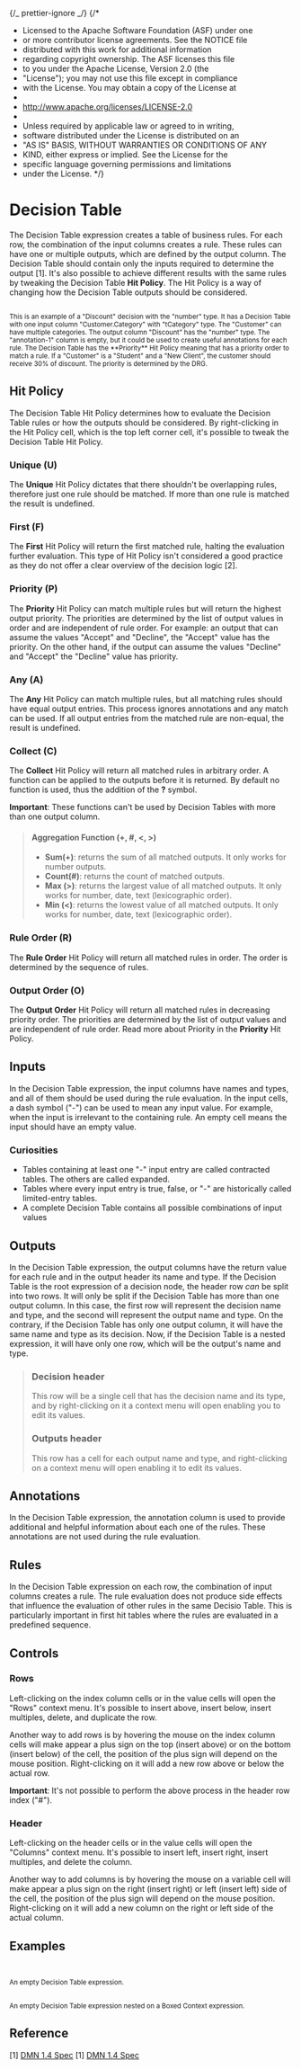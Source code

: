 {/_ prettier-ignore _/}
{/\*

- Licensed to the Apache Software Foundation (ASF) under one
- or more contributor license agreements. See the NOTICE file
- distributed with this work for additional information
- regarding copyright ownership. The ASF licenses this file
- to you under the Apache License, Version 2.0 (the
- "License"); you may not use this file except in compliance
- with the License. You may obtain a copy of the License at
-
- http://www.apache.org/licenses/LICENSE-2.0
-
- Unless required by applicable law or agreed to in writing,
- software distributed under the License is distributed on an
- "AS IS" BASIS, WITHOUT WARRANTIES OR CONDITIONS OF ANY
- KIND, either express or implied. See the License for the
- specific language governing permissions and limitations
- under the License.
  \*/}


<Meta title="MDX/Decision Table" of={DecisionTable} />

# Decision Table

The Decision Table expression creates a table of business rules. For each row, the
combination of the input columns creates a rule. These rules can have one or multiple
outputs, which are defined by the output column. The Decision Table should contain only
the inputs required to determine the output [1]. It's also possible to achieve
different results with the same rules by tweaking the Decision Table **Hit Policy**.
The Hit Policy is a way of changing how the Decision Table outputs should be considered.

<div style={{ display: "flex", flexDirection: "row" }}>
  <Story of={DecisionTable.Discount} />
  <small>
    <br />
    This is an example of a "Discount" decision with the "number" type. It has a Decision Table with one input column "Customer.Category"
    with "tCategory" type. The "Customer" can have multiple categories. The output column "Discount" has the "number" type.
    The "annotation-1" column is empty, but it could be used to create useful annotations for each rule. The Decision Table
    has the **Priority** Hit Policy meaning that has a priority order to match a rule. If a "Customer" is a "Student" and
    a "New Client", the customer should receive 30% of discount. The priority is determined by the DRG.
  </small>
</div>

## Hit Policy

The Decision Table Hit Policy determines how to evaluate the Decision Table rules or
how the outputs should be considered. By right-clicking in the Hit Policy cell, which
is the top left corner cell, it's possible to tweak the Decision Table Hit Policy.

### Unique (U)

The **Unique** Hit Policy dictates that there shouldn't be overlapping rules, therefore
just one rule should be matched. If more than one rule is matched the result is
undefined.

### First (F)

The **First** Hit Policy will return the first matched rule, halting the evaluation
further evaluation. This type of Hit Policy isn't considered a good practice as they
do not offer a clear overview of the decision logic [2].

### Priority (P)

The **Priority** Hit Policy can match multiple rules but will return the highest
output priority. The priorities are determined by the list of output values in order
and are independent of rule order. For example: an output that can assume the values
"Accept" and "Decline", the "Accept" value has the priority. On the other hand, if the
output can assume the values "Decline" and "Accept" the "Decline" value has priority.

### Any (A)

The **Any** Hit Policy can match multiple rules, but all matching rules should have
equal output entries. This process ignores annotations and any match can be
used. If all output entries from the matched rule are non-equal, the result is undefined.

### Collect (C)

The **Collect** Hit Policy will return all matched rules in arbitrary order. A
function can be applied to the outputs before it is returned. By default no function
is used, thus the addition of the **?** symbol.

**Important**: These functions can't be used by Decision Tables with more
than one output column.

> #### Aggregation Function (+, #, \<, >)
>
> - **Sum(+)**: returns the sum of all matched outputs. It only works for number outputs.
> - **Count(#)**: returns the count of matched outputs.
> - **Max (>)**: returns the largest value of all matched outputs. It only works for number,
>   date, text (lexicographic order).
> - **Min (\<)**: returns the lowest value of all matched outputs. It only works for number,
>   date, text (lexicographic order).

### Rule Order (R)

The **Rule Order** Hit Policy will return all matched rules in order. The order is
determined by the sequence of rules.

### Output Order (O)

The **Output Order** Hit Policy will return all matched rules in decreasing
priority order. The priorities are determined by the list of output values and are
independent of rule order. Read more about Priority in the **Priority** Hit Policy.

## Inputs

In the Decision Table expression, the input columns have names and types, and all of them
should be used during the rule evaluation. In the input cells, a dash symbol ("-") can
be used to mean any input value. For example, when the input is irrelevant to the
containing rule. An empty cell means the input should have an empty value.

### Curiosities

- Tables containing at least one "-" input entry are called contracted tables. The others are called expanded.
- Tables where every input entry is true, false, or "-" are historically called limited-entry tables.
- A complete Decision Table contains all possible combinations of input values

## Outputs

In the Decision Table expression, the output columns have the return value for each rule
and in the output header its name and type.
If the Decision Table is the root expression of a decision node, the header row
_can_ be split into two rows. It will only be split if the Decision Table has more
than one output column. In this case, the first row will represent the decision name
and type, and the second will represent the output name and type. On the contrary,
if the Decision Table has only one output column, it will have the same name and type
as its decision. Now, if the Decision Table is a nested expression, it will have
only one row, which will be the output's name and type.

> ### Decision header
>
> This row will be a single cell that has the decision name and its type, and by right-clicking on it a
> context menu will open enabling you to edit its values.
>
> ### Outputs header
>
> This row has a cell for each output name and type, and right-clicking on a context menu will
> open enabling it to edit its values.

## Annotations

In the Decision Table expression, the annotation column is used to provide additional
and helpful information about each one of the rules. These annotations are not used
during the rule evaluation.

## Rules

In the Decision Table expression on each row, the combination of input columns creates
a rule. The rule evaluation does not produce side effects that influence the evaluation
of other rules in the same Decisio Table. This is particularly important in first
hit tables where the rules are evaluated in a predefined sequence.

## Controls

### Rows

Left-clicking on the index column cells or in the value cells will open the "Rows" context menu.
It's possible to insert above, insert below, insert multiples, delete, and duplicate the row.

Another way to add rows is by hovering the mouse on the index column cells will make appear a plus sign on the top (insert above)
or on the bottom (insert below) of the cell, the position of the plus sign will depend on the mouse position.
Right-clicking on it will add a new row above or below the actual row.

**Important**: It's not possible to perform the above process in the header row index ("#").

### Header

Left-clicking on the header cells or in the value cells will open the "Columns" context menu.
It's possible to insert left, insert right, insert multiples, and delete the column.

Another way to add columns is by hovering the mouse on a variable cell will make appear a plus sign on the right (insert right)
or left (insert left) side of the cell, the position of the plus sign will depend on the mouse position.
Right-clicking on it will add a new column on the right or left side of the actual column.

## Examples

<div style={{ display: "flex", flexDirection: "column" }}>
  <div style={{ display: "flex", flexDirection: "row" }}>
    <Story of={DecisionTable.Base} />
    <small>
      <br />
      <br />
      An empty Decision Table expression.
    </small>
  </div>

  <div style={{ display: "flex", flexDirection: "row" }}>
    <Story of={DecisionTable.Nested} />
    <small>
      <br />
      <br />
      An empty Decision Table expression nested on a Boxed Context expression.
    </small>
  </div>
</div>

## Reference

[1] [DMN 1.4 Spec](https://www.omg.org/spec/DMN/1.4/Beta1/PDF#page=77)
[1] [DMN 1.4 Spec](https://www.omg.org/spec/DMN/1.4/Beta1/PDF#page=88)

